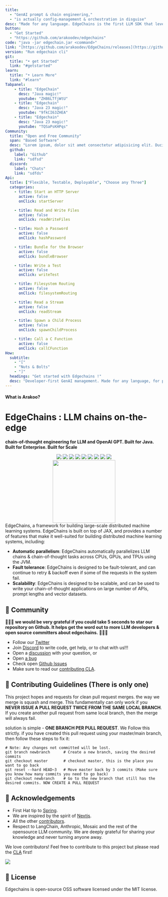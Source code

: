 ```yaml
---
title: 
  - "GenAI prompt & chain engineering,"
  - "is actually config-management & orchestration in disguise"
desc: "Made for any language. EdgeChains is the first LLM SDK that leverages learnings from Borg & Kubernetes to create a declarative Grammar. It allows users to orchestrate and develop Generative AI applications without toxic complexity & powerful enough to model config pipelines of 100k LOC..."
button: 
  - "Get Started"
  - "https://github.com/arakoodev/edgechains"
code: "java -jar edgechain.jar <command>"
link: "[https://github.com/arakoodev/EdgeChains/releases](https://github.com/arakoodev/EdgeChains/releases)"
version: "Run edgechain cli"
git: 
  title: "• get Started"
  link: "#getstarted"
learn: 
  title: "• Learn More"
  link: "#learn"
Tabpanel: 
    - title: "EdgeChain"
      desc: "Java magic!"
      youtube: "ZH86LTfjWtU"
    - title: "Edgechain"
      desc: "Java 23 magic!"
      youtube: "9fkCI63ZHEA"
    - title: "Edgechain"
      desc: "Java 23 magic!"
      youtube: "TQSaPsKHPqs"
Community: 
  title: "Open and Free Community"
  span: "Based Software"
  desc: "Lorem ipsum, dolor sit amet consectetur adipisicing elit. Ducimus, rerum voluptatibus non repudiandae modi fugiat tempore quidem in aut magni temporibus, obcaecati natus illo tempora quas minus at magnam error? Lorem ipsum dolor sit amet consectetur adipisicing elit. Officia molestias culpa maxime cumque sequi quis sapiente optio commodi, tempore officiis ab consequatur ex tempora, dolore, voluptatibus ea id? Ipsam, tempore!"
  github: 
    label: "Github"
    link: "sdfsd" 
  discord: 
    label: "Chats"
    link: "sdfds" 
Api: 
  title: ["Flexible, Testable, Deployable", "Choose any Three"]
  categories:
    - title: Start an HTTP Server
      active: false
      onClick: startServer

    - title: Read and Write Files
      active: false
      onClick: readWriteFiles

    - title: Hash a Password
      active: false
      onClick: hashPassword

    - title: Bundle for the Browser
      active: false
      onClick: bundleBrowser

    - title: Write a Test
      active: false
      onClick: writeTest

    - title: Filesystem Routing
      active: false
      onClick: filesystemRouting

    - title: Read a Stream
      active: false
      onClick: readStream

    - title: Spawn a Child Process
      active: false
      onClick: spawnChildProcess

    - title: Call a C Function
      active: false
      onClick: callCFunction
How:
  subtitle: 
    - "["  
    - "Nuts & Bolts"
    - "]"
  headings: "Get started with Edgechains !"
  desc: "Developer-first GenAI management. Made for any language, for projects big and small. Edgechains takes the complexity out of ideating, building & shipping Generative AI applications."
---
```

#### What is Arakoo?
# EdgeChains : LLM chains on-the-edge
**chain-of-thought engineering for LLM and OpenAI GPT. Built for Java. Built for Enterprise. Built for Scale**
<div align="center">

  <img src="https://img.shields.io/github/repo-size/arakoodev/EdgeChains?style=for-the-badge" />
  <img src="https://img.shields.io/github/issues/arakoodev/EdgeChains?style=for-the-badge" />
  <img src="https://img.shields.io/github/issues-pr/arakoodev/EdgeChains?style=for-the-badge" />
  <img src="https://img.shields.io/github/issues-pr-closed-raw/arakoodev/EdgeChains?style=for-the-badge" />
  <img src="https://img.shields.io/github/license/arakoodev/EdgeChains?style=for-the-badge" />
  <img src="https://img.shields.io/github/forks/arakoodev/EdgeChains?style=for-the-badge" />
  <img src="https://img.shields.io/github/stars/arakoodev/EdgeChains?style=for-the-badge" />
  <img src="https://img.shields.io/github/contributors/arakoodev/EdgeChains?style=for-the-badge" />
  <img src="https://img.shields.io/github/last-commit/arakoodev/EdgeChains?style=for-the-badge" />
  </div>
<div align="center">
<img src="https://user-images.githubusercontent.com/76883/226261289-21a6fd42-ff6f-4d7a-9c59-3c7f149e0f56.png" width="200" height="200"/>
  </div>
EdgeChains, a framework for building large-scale distributed machine learning systems. EdgeChains is built on top of JAX, and provides a number of features that make it well-suited for building distributed machine learning systems, including:

* **Automatic parallelism**: EdgeChains automatically parallelizes LLM chains & chain-of-thought tasks across CPUs, GPUs, and TPUs using the JVM.
* **Fault tolerance**: EdgeChains is designed to be fault-tolerant, and can continue to retry & backoff even if some of the requests in the system fail.
* **Scalability**: EdgeChains is designed to be scalable, and can be used to write your chain-of-thought applications on large number of APIs, prompt lengths and vector datasets.

## 🎊 Community

💫💫💫 **we would be very grateful if you could take 5 seconds to star our repository on Github. It helps get the word out to more LLM developers & open source committers about edgechains.** 💫💫💫

- Follow our [Twitter](https://twitter.com/arakoodev)
- Join  [Discord](https://discord.gg/MtEPK9cnSF) to write code, get help, or to chat with us!!!
- Open a [discussion](https://github.com/arakoodev/edgechains/discussions/new) with your question, or
- Open [a bug](https://github.com/arakoodev/edgechains/issues/new)
- Check open [Github Issues](https://github.com/arakoodev/edgechains/issues)
- Make sure to read our [contributing CLA](https://github.com/arakoodev/.github/blob/main/CLA.md).


## 🧐 Contributing Guidelines (There is only one)

This project hopes and requests for clean pull request merges. the way we merge is squash and merge. This fundamentally can only work if you **NEVER ISSUE A PULL REQUEST TWICE FROM THE SAME LOCAL BRANCH**. If you create another pull request from same local branch, then the merge will always fail.

solution is simple - **ONE BRANCH PER PULL REQUEST**. We Follow this strictly. if you have created this pull request using your master/main branch, then follow these steps to fix it:
```
# Note: Any changes not committed will be lost.
git branch newbranch      # Create a new branch, saving the desired commits
git checkout master       # checkout master, this is the place you want to go back
git reset --hard HEAD~3   # Move master back by 3 commits (Make sure you know how many commits you need to go back)
git checkout newbranch    # Go to the new branch that still has the desired commits. NOW CREATE A PULL REQUEST
```

## 💌 Acknowledgements

- First Hat tip to  [Spring](https://github.com/spring-projects/spring-framework).
- We are inspired by the spirit of [Nextjs](https://github.com/vercel/next.js/).
- All the other [contributors](https://github.com/wootzapp/wootz-browser/graphs/contributors).
- Respect to LangChain, Anthropic, Mosaic and the rest of the opensource LLM community. We are deeply grateful for sharing your knowledge and never turning anyone away.

We love contributors! Feel free to contribute to this project but please read the [CLA](https://github.com/wootzapp/.github/blob/main/CLA.md) first!

<a href="https://github.com/arakoodev/edgechains/graphs/contributors">
  <img src="https://contrib.rocks/image?repo=arakoodev/edgechains&max=300&columns=12&anon=0" />
</a>

## 📜 License

Edgechains is open-source OSS software licensed under the MIT license.

